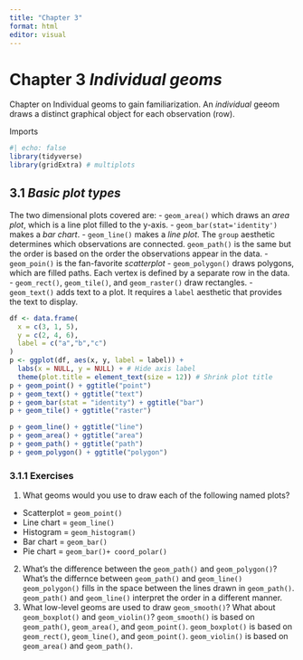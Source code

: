 ```yaml
---
title: "Chapter 3"
format: html
editor: visual
---
```


# Chapter 3 ***Individual geoms***

Chapter on Individual geoms to gain familiarization. An *individual* geeom draws a distinct graphical object for each observation (row).

Imports

```r
#| echo: false
library(tidyverse)
library(gridExtra) # multiplots
```

## 3.1 ***Basic plot types***

The two dimensional plots covered are: - `geom_area()` which draws an *area plot*, which is a line plot filled to the y-axis. - `geom_bar(stat='identity')` makes a *bar chart*. - `geom_line()` makes a *line plot*. The `group` aesthetic determines which observations are connected. `geom_path()` is the same but the order is based on the order the observations appear in the data. - `geom_poin()` is the fan-favorite *scatterplot* - `geom_polygon()` draws polygons, which are filled paths. Each vertex is defined by a separate row in the data. - `geom_rect()`, `geom_tile()`, and `geom_raster()` draw rectangles. - `geom_text()` adds text to a plot. It requires a `label` aesthetic that provides the text to display.

```r
df <- data.frame(
  x = c(3, 1, 5), 
  y = c(2, 4, 6), 
  label = c("a","b","c")
)
p <- ggplot(df, aes(x, y, label = label)) + 
  labs(x = NULL, y = NULL) + # Hide axis label
  theme(plot.title = element_text(size = 12)) # Shrink plot title
p + geom_point() + ggtitle("point")
p + geom_text() + ggtitle("text")
p + geom_bar(stat = "identity") + ggtitle("bar")
p + geom_tile() + ggtitle("raster")
```

```r
p + geom_line() + ggtitle("line")
p + geom_area() + ggtitle("area")
p + geom_path() + ggtitle("path")
p + geom_polygon() + ggtitle("polygon")
```

### 3.1.1 Exercises

1)  What geoms would you use to draw each of the following named plots?

-   Scatterplot = `geom_point()`
-   Line chart = `geom_line()`
-   Histogram = `geom_histogram()`
-   Bar chart = `geom_bar()`
-   Pie chart = `geom_bar()+ coord_polar()`\

2)  What's the difference between the `geom_path()` and `geom_polygon()`? What's the differnce between `geom_path()` and `geom_line()` `geom_polygon()` fills in the space between the lines drawn in `geom_path()`. `geom_path()` and `geom_line()` interpret the order in a different manner.
3)  What low-level geoms are used to draw `geom_smooth()`? What about `geom_boxplot()` and `geom_violin()`? `geom_smooth()` is based on `geom_path()`, `geom_area()`, and `geom_point()`. `geom_boxplot()` is based on `geom_rect()`, `geom_line()`, and `geom_point()`. `geom_violin()` is based on `geom_area()` and `geom_path()`.
